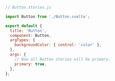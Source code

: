 ```js
// Button.stories.js

import Button from './Button.svelte';

export default {
  title: 'Button',
  component: Button,
  argTypes: {
    backgroundColor: { control: 'color' },
  },
  args: {
    // Now all Button stories will be primary.
    primary: true,
  },
};
```